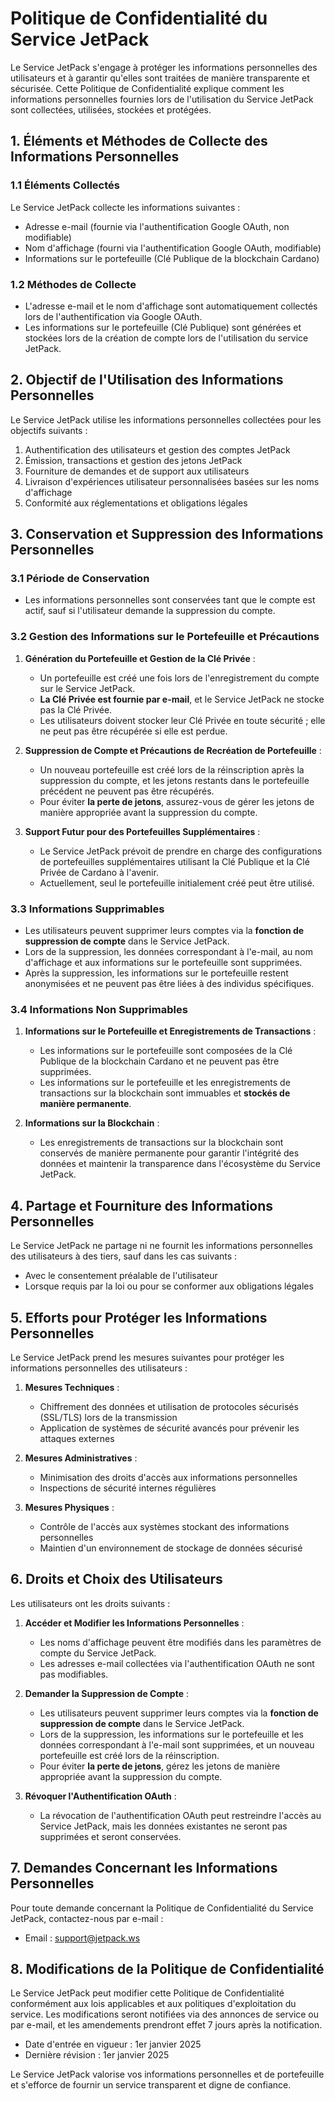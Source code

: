 # Politique de Confidentialité du Service JetPack

Le Service JetPack s'engage à protéger les informations personnelles des utilisateurs et à garantir qu'elles sont traitées de manière transparente et sécurisée. Cette Politique de Confidentialité explique comment les informations personnelles fournies lors de l'utilisation du Service JetPack sont collectées, utilisées, stockées et protégées.

## 1. Éléments et Méthodes de Collecte des Informations Personnelles

### 1.1 Éléments Collectés
Le Service JetPack collecte les informations suivantes :

- Adresse e-mail (fournie via l'authentification Google OAuth, non modifiable)
- Nom d'affichage (fourni via l'authentification Google OAuth, modifiable)
- Informations sur le portefeuille (Clé Publique de la blockchain Cardano)

### 1.2 Méthodes de Collecte
- L'adresse e-mail et le nom d'affichage sont automatiquement collectés lors de l'authentification via Google OAuth.
- Les informations sur le portefeuille (Clé Publique) sont générées et stockées lors de la création de compte lors de l'utilisation du service JetPack.

## 2. Objectif de l'Utilisation des Informations Personnelles

Le Service JetPack utilise les informations personnelles collectées pour les objectifs suivants :

1. Authentification des utilisateurs et gestion des comptes JetPack
2. Émission, transactions et gestion des jetons JetPack
3. Fourniture de demandes et de support aux utilisateurs
4. Livraison d'expériences utilisateur personnalisées basées sur les noms d'affichage
5. Conformité aux réglementations et obligations légales

## 3. Conservation et Suppression des Informations Personnelles

### 3.1 Période de Conservation
- Les informations personnelles sont conservées tant que le compte est actif, sauf si l'utilisateur demande la suppression du compte.

### 3.2 Gestion des Informations sur le Portefeuille et Précautions
1. **Génération du Portefeuille et Gestion de la Clé Privée** :
   - Un portefeuille est créé une fois lors de l'enregistrement du compte sur le Service JetPack.
   - **La Clé Privée est fournie par e-mail**, et le Service JetPack ne stocke pas la Clé Privée.
   - Les utilisateurs doivent stocker leur Clé Privée en toute sécurité ; elle ne peut pas être récupérée si elle est perdue.

2. **Suppression de Compte et Précautions de Recréation de Portefeuille** :
   - Un nouveau portefeuille est créé lors de la réinscription après la suppression du compte, et les jetons restants dans le portefeuille précédent ne peuvent pas être récupérés.
   - Pour éviter **la perte de jetons**, assurez-vous de gérer les jetons de manière appropriée avant la suppression du compte.

3. **Support Futur pour des Portefeuilles Supplémentaires** :
   - Le Service JetPack prévoit de prendre en charge des configurations de portefeuilles supplémentaires utilisant la Clé Publique et la Clé Privée de Cardano à l'avenir.
   - Actuellement, seul le portefeuille initialement créé peut être utilisé.

### 3.3 Informations Supprimables
- Les utilisateurs peuvent supprimer leurs comptes via la **fonction de suppression de compte** dans le Service JetPack.
- Lors de la suppression, les données correspondant à l'e-mail, au nom d'affichage et aux informations sur le portefeuille sont supprimées.
- Après la suppression, les informations sur le portefeuille restent anonymisées et ne peuvent pas être liées à des individus spécifiques.

### 3.4 Informations Non Supprimables
1. **Informations sur le Portefeuille et Enregistrements de Transactions** :
   - Les informations sur le portefeuille sont composées de la Clé Publique de la blockchain Cardano et ne peuvent pas être supprimées.
   - Les informations sur le portefeuille et les enregistrements de transactions sur la blockchain sont immuables et **stockés de manière permanente**.

2. **Informations sur la Blockchain** :
   - Les enregistrements de transactions sur la blockchain sont conservés de manière permanente pour garantir l'intégrité des données et maintenir la transparence dans l'écosystème du Service JetPack.

## 4. Partage et Fourniture des Informations Personnelles

Le Service JetPack ne partage ni ne fournit les informations personnelles des utilisateurs à des tiers, sauf dans les cas suivants :

- Avec le consentement préalable de l'utilisateur
- Lorsque requis par la loi ou pour se conformer aux obligations légales

## 5. Efforts pour Protéger les Informations Personnelles

Le Service JetPack prend les mesures suivantes pour protéger les informations personnelles des utilisateurs :

1. **Mesures Techniques** :
   - Chiffrement des données et utilisation de protocoles sécurisés (SSL/TLS) lors de la transmission
   - Application de systèmes de sécurité avancés pour prévenir les attaques externes

2. **Mesures Administratives** :
   - Minimisation des droits d'accès aux informations personnelles
   - Inspections de sécurité internes régulières

3. **Mesures Physiques** :
   - Contrôle de l'accès aux systèmes stockant des informations personnelles
   - Maintien d'un environnement de stockage de données sécurisé

## 6. Droits et Choix des Utilisateurs

Les utilisateurs ont les droits suivants :

1. **Accéder et Modifier les Informations Personnelles** :
   - Les noms d'affichage peuvent être modifiés dans les paramètres de compte du Service JetPack.
   - Les adresses e-mail collectées via l'authentification OAuth ne sont pas modifiables.

2. **Demander la Suppression de Compte** :
   - Les utilisateurs peuvent supprimer leurs comptes via la **fonction de suppression de compte** dans le Service JetPack.
   - Lors de la suppression, les informations sur le portefeuille et les données correspondant à l'e-mail sont supprimées, et un nouveau portefeuille est créé lors de la réinscription.
   - Pour éviter **la perte de jetons**, gérez les jetons de manière appropriée avant la suppression du compte.

3. **Révoquer l'Authentification OAuth** :
   - La révocation de l'authentification OAuth peut restreindre l'accès au Service JetPack, mais les données existantes ne seront pas supprimées et seront conservées.

## 7. Demandes Concernant les Informations Personnelles

Pour toute demande concernant la Politique de Confidentialité du Service JetPack, contactez-nous par e-mail :

- Email : support@jetpack.ws

## 8. Modifications de la Politique de Confidentialité

Le Service JetPack peut modifier cette Politique de Confidentialité conformément aux lois applicables et aux politiques d'exploitation du service. Les modifications seront notifiées via des annonces de service ou par e-mail, et les amendements prendront effet 7 jours après la notification.

- Date d'entrée en vigueur : 1er janvier 2025
- Dernière révision : 1er janvier 2025

Le Service JetPack valorise vos informations personnelles et de portefeuille et s'efforce de fournir un service transparent et digne de confiance.